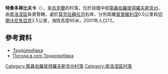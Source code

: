{{coord|48|13|22|N|34|41|35|E|scale:30000_region:UA|display=title}}

'''特魯多柳比夫卡'''（{{lang-uk|Трудолюбівка}}），是[[烏克蘭|烏克蘭]]的村落，位於該國中部[[第聶伯羅彼得羅夫斯克州|第聶伯羅彼得羅夫斯克州]]，由[[索洛涅區|索洛涅區]]負責管轄，處於[[莫克拉蘇拉河|莫克拉蘇拉河]]右岸，分別距離[[普里維利涅_(索洛涅區)|普里維利涅]]0.5公里和[[切爾沃尼馬亞克_(索洛涅區)|切爾沃尼馬亞克]]2.5公里，海拔高度65米，2001年人口72。

==參考資料==
* [http://gska2.rada.gov.ua/pls/z7502/A005?rdat1=06.12.2007&rf7571=6496 Трудолюбівка]{{dead link|date=2018年3月 |bot=InternetArchiveBot |fix-attempted=yes }}
* [http://weather.in.ua/ua/dnepropetrovskaja/26578 Погода в селі Трудолюбівка] {{Wayback|url=http://weather.in.ua/ua/dnepropetrovskaja/26578 |date=20160607102013 }}

{{DEFAULTSORT:Трудолюбівка}}
[[Category:第聶伯羅彼得羅夫斯克州村落|Category:第聶伯羅彼得羅夫斯克州村落]]
[[Category:索洛涅區村落|Category:索洛涅區村落]]


{{Dnipropetrovsk-geo-stub}}